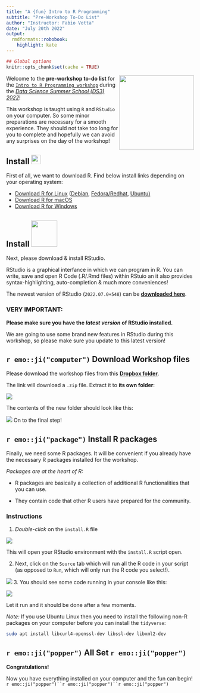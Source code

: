 ```yaml
---
title: "A {fun} Intro to R Programming"
subtitle: "Pre-Workshop To-Do List"
author: "Instructor: Fabio Votta"
date: "July 20th 2022"
output:
  rmdformats::robobook:
    highlight: kate
---
```


```r
## Global options
knitr::opts_chunk$set(cache = TRUE)
```

<img src="images/rrrrrrr.png" align="right" width="200"/>

Welcome to the **pre-workshop to-do list** for the [`Intro to R Programming workshop`](https://ds3.ai/2022/rprogramming.html) during the [*Data Science Summer School (DS3) 2022*](https://ds3.ai/)!

This workshop is taught using `R` and `RStudio` on your computer. So some minor preparations are necessary for a smooth experience. They should not take too long for you to complete and hopefully we can avoid any surprises on the day of the workshop!

##  Install <img src="images/Rlogo.svg" width="25px"/>

First of all, we want to download R. Find below install links depending on your operating system:

<ul>
	  <li><a href="https://cran.r-project.org/bin/linux/">Download R for Linux</a>
	    (<a href="https://cran.r-project.org/bin/linux/debian">Debian</a>,
	    <a href="https://cran.r-project.org/bin/linux/fedora">Fedora/Redhat</a>,
	    <a href="https://cran.r-project.org/bin/linux/ubuntu">Ubuntu)
	  </a></li><a href="https://cran.r-project.org/bin/linux/ubuntu">
	  </a><li><a href="https://cran.r-project.org/bin/linux/ubuntu"></a><a href="https://cran.r-project.org/bin/macosx/">Download R for macOS</a></li>
	  <li><a href="https://cran.r-project.org/bin/windows/">Download R for Windows</a></li>
	</ul>
	


## Install  <img src="images/rstudio.png" width="70px"/>

Next, please download & install RStudio. 

RStudio is a graphical interfance in which we can program in R. You can write, save and open R Code (.R/.Rmd files) within RStuio an it also provides syntax-highlighting, auto-completion & much more conveniences!

The newest version of RStudio (`2022.07.0+548`) can be [**downloaded here**](https://www.rstudio.com/products/rstudio/download/#download).

### **VERY IMPORTANT:** 

**Please make sure you have the *latest version* of RStudio installed.** 

We are going to use some brand new features in RStudio during this workshop, so please make sure you update to this latest version!



## `r emo::ji("computer")` Download Workshop files

Please download the workshop files from this [**Dropbox folder**](https://www.dropbox.com/sh/jievqgwl43nwnbf/AADhoYQW5oMZ-JygK7aNklHra?dl=0).

The link will download a `.zip` file. Extract it to **its own folder**:

![](images/extract.png)

The contents of the new folder should look like this:

![](images/files.png)
On to the final step!

## `r emo::ji("package")` Install R packages

Finally, we need some R packages. It will be convenient if you already have the necessary R packages installed for the workshop.

*Packages are at the heart of R:*

* R packages are basically a collection of additional R functionalities that you can use.

* They contain code that other R users have prepared for the community.

### Instructions

1. *Double-click* on the `install.R` file

![](images/click_on_install.png)

This will open your RStudio environment with the `install.R` script open. 

2. Next, click on the `Source` tab which will run all the R code in your script (as opposed to `Run`, which will only run the R code you select!).

![](images/install2.png)
3. You should see some code running in your console like this:

![](images/install_packages.png)

Let it run and it should be done after a few moments.

*Note:* If you use Ubuntu Linux then you need to install the following non-R packages on your computer before you can install the `tidyverse`:

```bash
sudo apt install libcurl4-openssl-dev libssl-dev libxml2-dev
```


## `r emo::ji("popper")` All Set `r emo::ji("popper")`

**Congratulations!** 

Now you have everything installed on your computer and the fun can begin! `r emo::ji("popper")``r emo::ji("popper")``r emo::ji("popper")`



